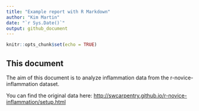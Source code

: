 ```yaml
---
title: "Example report with R Markdown"
author: "Kim Martin"
date: "`r Sys.Date()`"
output: github_document
---
```


```r
knitr::opts_chunk$set(echo = TRUE)
```

## This document

The aim of this document is to analyze inflammation data from the r-novice-inflammation dataset.

You can find the original data here: <http://swcarpentry.github.io/r-novice-inflammation/setup.html>
